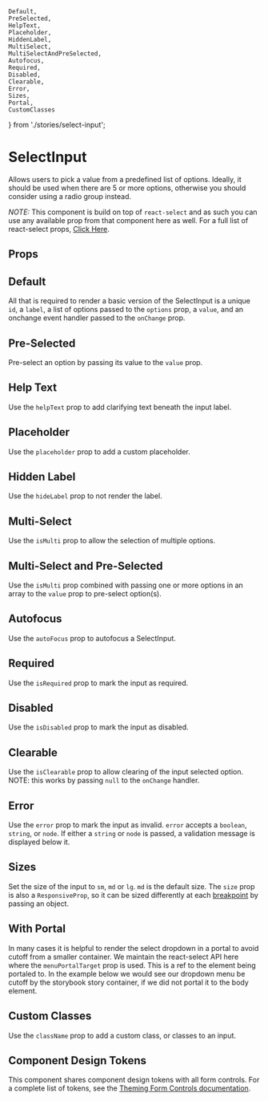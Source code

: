     Default,
    PreSelected,
    HelpText,
    Placeholder,
    HiddenLabel,
    MultiSelect,
    MultiSelectAndPreSelected,
    Autofocus,
    Required,
    Disabled,
    Clearable,
    Error,
    Sizes,
    Portal,
    CustomClasses
} from './stories/select-input';

# SelectInput

Allows users to pick a value from a predefined list of options. Ideally, it should be used when there are 5 or more options, otherwise you should consider using a radio group instead.

_NOTE:_ This component is build on top of `react-select` and as such you can use any available prop from that component here as well. For a full list
of react-select props, [Click Here](https://react-select.com/props).

## Props


## Default

All that is required to render a basic version of the SelectInput is a unique `id`, a `label`, a list of options passed to the `options` prop, a `value`, and an onchange event handler passed to the `onChange` prop.

<Default />

## Pre-Selected

Pre-select an option by passing its value to the `value` prop.

<PreSelected />

## Help Text

Use the `helpText` prop to add clarifying text beneath the input label.

<HelpText />

## Placeholder

Use the `placeholder` prop to add a custom placeholder.

<Placeholder />

## Hidden Label

Use the `hideLabel` prop to not render the label.

<HiddenLabel />

## Multi-Select

Use the `isMulti` prop to allow the selection of multiple options.

<MultiSelect />

## Multi-Select and Pre-Selected

Use the `isMulti` prop combined with passing one or more options in an array to the `value` prop to pre-select option(s).

<MultiSelectAndPreSelected />

## Autofocus

Use the `autoFocus` prop to autofocus a SelectInput.

<Autofocus />

## Required

Use the `isRequired` prop to mark the input as required.

<Required />

## Disabled

Use the `isDisabled` prop to mark the input as disabled.

<Disabled />

## Clearable

Use the `isClearable` prop to allow clearing of the input selected option. NOTE: this works by passing `null`
to the `onChange` handler.

<Clearable />

## Error

Use the `error` prop to mark the input as invalid. `error` accepts a `boolean`, `string`, or `node`. If either a `string` or `node` is passed, a validation message is displayed below it.

<Error />

## Sizes

Set the size of the input to `sm`, `md` or `lg`. `md` is the default size.
The `size` prop is also a `ResponsiveProp`, so it can be sized differently at each [breakpoint](?path=/docs/design-tokens-design-tokens--page#breakpoints) by passing an object.

<Sizes />

## With Portal

In many cases it is helpful to render the select dropdown in a portal to avoid cutoff from a smaller container.
We maintain the react-select API here where the `menuPortalTarget` prop is used. This is a ref to the element
being portaled to. In the example below we would see our dropdown menu be cutoff by the storybook story container,
if we did not portal it to the body element.

<Portal />

## Custom Classes

Use the `className` prop to add a custom class, or classes to an input.

<CustomClasses />

## Component Design Tokens

This component shares component design tokens with all form controls. For a complete list of tokens, see the [Theming Form Controls documentation](/docs/theming-form-controls--custom-theme-form).